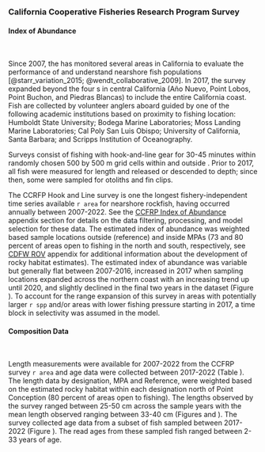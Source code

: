 ### California Cooperative Fisheries Research Program Survey

#### Index of Abundance
\

Since 2007, the \gls{s-ccfrp} has monitored several areas in California to evaluate the performance of \glspl{mpa} and understand nearshore fish populations [@starr_variation_2015; @wendt_collaborative_2009]. In 2017, the survey expanded beyond the four \Gls{mpa}s in central California (A&ntilde;o Nuevo, Point Lobos, Point Buchon, and Piedras Blancas) to include the entire California coast. Fish are collected by volunteer anglers aboard \glspl{cpfv} guided by one of the following academic institutions based on proximity to fishing location: Humboldt State University; Bodega Marine Laboratories; Moss Landing Marine Laboratories; Cal Poly San Luis Obispo; University of California, Santa Barbara; and Scripps Institution of Oceanography.

Surveys consist of fishing with hook-and-line gear for 30-45 minutes within randomly chosen 500 by 500 m grid cells within and outside \glspl{mpa}. Prior to 2017, all fish were measured for length and released or descended to depth; since then, some were sampled for otoliths and fin clips.

The CCRFP Hook and Line survey is one the longest fishery-independent time series available `r area` for nearshore rockfish, having occurred annually between 2007-2022. See the [CCFRP Index of Abundance](#ccfrp-index) appendix section for details on the data filtering, processing, and model selection for these data. The estimated index of abundance was weighted based sample locations outside (reference) and inside MPAs (73 and 80 percent of areas open to fishing in the north and south, respectively, see [CDFW ROV](cdfw-rov-index) appendix for additional information about the development of rocky habitat estimates). The estimated index of abundance was variable but generally flat between 2007-2016, increased in 2017 when sampling locations expanded across the northern coast with an increasing trend up until 2020, and slightly declined in the final two years in the dataset (Figure \ref{fig:ccfrp-index-main}). To account for the range expansion of this survey in areas with potentially larger `r spp` and/or areas with lower fishing pressure starting in 2017, a time block in selectivity was assumed in the model.  


#### Composition Data
\ 

Length measurements were available for 2007-2022 from the CCFRP survey `r area` and age data were collected between 2017-2022 (Table \ref{tab:ccfrp-samps}). The length data by designation, MPA and Reference, were weighted based on the estimated rocky habitat within each designation north of Point Conception (80 percent of areas open to fishing). The lengths observed by the survey ranged between 25-50 cm across the sample years with the mean length observed ranging between 33-40 cm (Figures \ref{fig:ccfrp-len-data} and \ref{fig:ccfrp-mean-len-data}). The survey collected age data from a subset of fish sampled between 2017-2022 (Figure \ref{fig:ccfrp-age-data}). The read ages from these sampled fish ranged between 2-33 years of age.
